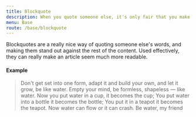 ```yaml
---
title: Blockquote
description: When you quote someone else, it's only fair that you make their words look as nice as possible
menu: Base
route: /base/blockquote
---
```



Blockquotes are a really nice way of quoting someone else's words, and making 
them stand out against the rest of the content. Used effectively, they can
really make an article seem much more readable.

#### Example

<Card border rounded padding="p-2" margin="my-4">
  <Blockquote cite="Bruce Lee">
    <p>Don't get set into one form, adapt it and build your own, and let it grow, be like water. Empty your mind, be formless, shapeless — like water. Now you put water in a cup, it becomes the cup; You put water into a bottle it becomes the bottle; You put it in a teapot it becomes the teapot. Now water can flow or it can crash. Be water, my friend</p>
  </Blockquote>
</Card>

<PropsTable component={Blockquote} />